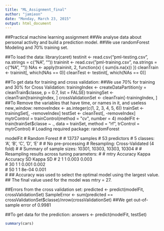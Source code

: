 ```yaml
---
title: "ML_Assignment_final"
author: "jamieon"
date: "Monday, March 23, 2015"
output: html_document
---
```

##Practical machine learning assignment
##We analyse data about personal activity and build a prediction model.
##We use randomForest Modeling and 70% training set. 

##To load the data:
library(caret)
testinit <- read.csv("pml-testing.csv", na.strings = c("NA", ""))
traininit <- read.csv("pml-training.csv", na.strings = c("NA", ""))
NAs <- apply(traininit, 2, function(x) {
  sum(is.na(x))
})
cleanTrain <- traininit[, which(NAs == 0)]
cleanTest <- testinit[, which(NAs == 0)]

##To get data for training and cross validation:
##We use 70% for training and 30% for Cross Validation:
trainingIndex <- createDataPartition(y = cleanTrain$classe, p = 0.7, list = FALSE)
trainingSet <- cleanTrain[trainingIndex, ]
crossValidationSet <- cleanTrain[-trainingIndex, ]
##To Remove the variables that have time, or names in it, and useless new_window:
removeIndex <- as.integer(c(1, 2, 3, 4, 5, 6))
trainSet <- trainingSet[, -removeIndex]
testSet <- cleanTest[, -removeIndex]
mytrControl = trainControl(method = "cv", number = 4)
modelFit <- train(trainSet$classe ~ ., data = trainSet, method = "rf", trControl = mytrControl)
# Loading required package: randomForest

modelFit
# Random Forest 
# 
# 13737 samples
#    53 predictors
#     5 classes: 'A', 'B', 'C', 'D', 'E' 
# 
# No pre-processing
# Resampling: Cross-Validated (4 fold) 
# 
# Summary of sample sizes: 10301, 10303, 10303, 10304 
# 
# Resampling results across tuning parameters:
# 
#   mtry  Accuracy  Kappa  Accuracy SD  Kappa SD
#   2     1         1      0.003        0.003   
#   30    1         1      0.001        0.002   
#   50    1         1      8e-04        0.001   
# 
## Accuracy was used to select the optimal model using  the largest value.
## The final value used for the model was mtry = 27.

##Errors from the cross validation set:
predicted <- predict(modelFit, crossValidationSet)
SampleError <- sum(predicted == crossValidationSet$classe)/nrow(crossValidationSet)
##We get out-of-sample error of 0.9981

##To get data for the prediction:
answers <- predict(modelFit, testSet)

```r
summary(cars)
```

